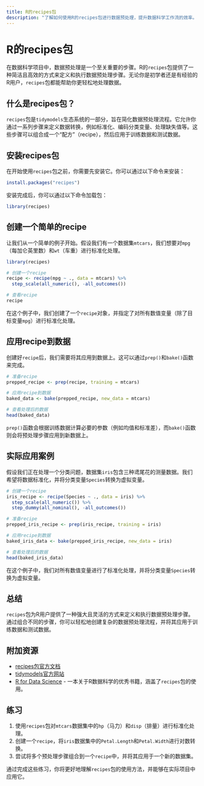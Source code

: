 ```yaml
---
title: R的recipes包
description: "了解如何使用R的recipes包进行数据预处理，提升数据科学工作流的效率。"
---
```


# R的recipes包

在数据科学项目中，数据预处理是一个至关重要的步骤。R的`recipes`包提供了一种简洁且高效的方式来定义和执行数据预处理步骤。无论你是初学者还是有经验的R用户，`recipes`包都能帮助你更轻松地处理数据。

## 什么是recipes包？

`recipes`包是`tidymodels`生态系统的一部分，旨在简化数据预处理流程。它允许你通过一系列步骤来定义数据转换，例如标准化、编码分类变量、处理缺失值等。这些步骤可以组合成一个“配方”（recipe），然后应用于训练数据和测试数据。

## 安装recipes包

在开始使用`recipes`包之前，你需要先安装它。你可以通过以下命令来安装：

```r
install.packages("recipes")
```

安装完成后，你可以通过以下命令加载包：

```r
library(recipes)
```

## 创建一个简单的recipe

让我们从一个简单的例子开始。假设我们有一个数据集`mtcars`，我们想要对`mpg`（每加仑英里数）和`wt`（车重）进行标准化处理。

```r
library(recipes)

# 创建一个recipe
recipe <- recipe(mpg ~ ., data = mtcars) %>%
  step_scale(all_numeric(), -all_outcomes())

# 查看recipe
recipe
```

在这个例子中，我们创建了一个`recipe`对象，并指定了对所有数值变量（除了目标变量`mpg`）进行标准化处理。

## 应用recipe到数据

创建好`recipe`后，我们需要将其应用到数据上。这可以通过`prep()`和`bake()`函数来完成。

```r
# 准备recipe
prepped_recipe <- prep(recipe, training = mtcars)

# 应用recipe到数据
baked_data <- bake(prepped_recipe, new_data = mtcars)

# 查看处理后的数据
head(baked_data)
```

`prep()`函数会根据训练数据计算必要的参数（例如均值和标准差），而`bake()`函数则会将预处理步骤应用到新数据上。

## 实际应用案例

假设我们正在处理一个分类问题，数据集`iris`包含三种鸢尾花的测量数据。我们希望将数据标准化，并将分类变量`Species`转换为虚拟变量。

```r
# 创建一个recipe
iris_recipe <- recipe(Species ~ ., data = iris) %>%
  step_scale(all_numeric()) %>%
  step_dummy(all_nominal(), -all_outcomes())

# 准备recipe
prepped_iris_recipe <- prep(iris_recipe, training = iris)

# 应用recipe到数据
baked_iris_data <- bake(prepped_iris_recipe, new_data = iris)

# 查看处理后的数据
head(baked_iris_data)
```

在这个例子中，我们对所有数值变量进行了标准化处理，并将分类变量`Species`转换为虚拟变量。

## 总结

`recipes`包为R用户提供了一种强大且灵活的方式来定义和执行数据预处理步骤。通过组合不同的步骤，你可以轻松地创建复杂的数据预处理流程，并将其应用于训练数据和测试数据。

## 附加资源

- [recipes包官方文档](https://recipes.tidymodels.org/)
- [tidymodels官方网站](https://www.tidymodels.org/)
- [R for Data Science](https://r4ds.had.co.nz/) - 一本关于R数据科学的优秀书籍，涵盖了`recipes`包的使用。

## 练习

1. 使用`recipes`包对`mtcars`数据集中的`hp`（马力）和`disp`（排量）进行标准化处理。
2. 创建一个`recipe`，将`iris`数据集中的`Petal.Length`和`Petal.Width`进行对数转换。
3. 尝试将多个预处理步骤组合到一个`recipe`中，并将其应用于一个新的数据集。

通过完成这些练习，你将更好地理解`recipes`包的使用方法，并能够在实际项目中应用它。